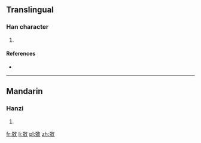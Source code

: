 {{also|敓}}
==Translingual==

===Han character===
{{Han char|rn=66|rad=攴|as=07|sn=11|four=|canj=金山人大 (CUOK), X金山人大 (XCUOK)|ids=⿰[[兑]][[攵]]}}

# {{defn|Han|sort=攴07}}

====References====
* {{Han ref|kx=0472.051|hdz=21463.060|uh=655A|ud=25946}}

----

==Mandarin==

===Hanzi===
{{cmn-hanzi|pin=[[duó]] ([[duo2]])|wg=to<sup>2</sup>}}

# {{defn|lang=cmn|sort=攴07}}

[[fr:敚]]
[[li:敚]]
[[pl:敚]]
[[zh:敚]]